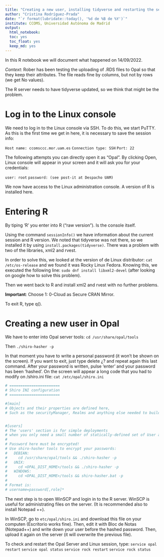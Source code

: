 ```yaml
---
title: "Creating a new user, installing tidyverse and restarting the server"
author: "Cristina Rodríguez-Prada"
date: "`r format(lubridate::today(), '%d de %B de %Y')`"
institute: CCOMS, Universidad Autónoma de Madrid
output: 
  html_notebook:
  toc: yes
  toc_float: yes
  keep_md: yes
---
```


In this R notebook we will document what happened on 14/09/2022. 

_Context_: Rober has been testing the uploading of .RDS files to Opal so that they keep their attributes. The file reads fine by columns, but not by rows (we get No values). 

The R server needs to have tidyverse updated, so we think that might be the problem. 

# Log in to the Linux console
We need to log in to the Linux console via SSH. To do this, we start PuTTY. As this is the first time we get in here, it is necessary to save the session info:

`Host name: ccomsccc.mor.uam.es`
`Connection type: SSH`
`Port: 22`

The following attempts you can directly open it as "Opal". By clicking Open, Linux console will appear in your screen and it will ask you for your credentials:

`user: root`
`password: (see post-it at Despacho UAM)`

We now have access to the Linux administration console. A version of R is installed here.

# Entering R
By tiping 'R' you enter into R ("raw version"). Is the console itself. 

Using the command `sessionInfo()` we have information about the current session and R version. We noted that tidyverse was not there, so we installed it by using `install.packages(tidyverse)`. There was a problem with two of the libraries, xml2 and rvest. 

In order to solve this, we looked at the version of de Linux distributor: `cat /etc/os-release` and we found it was Rocky Linux Fedora. Knowing this, we executed the following line: `sudo dnf install libxml2-devel ` (after looking on google how to solve this problem). 

Then we went back to R and install xml2 and rvest with no further problems. 

**Important**: Choose 1: 0-Cloud as Secure CRAN Mirror.

To exit R, type q().

# Creating a new user in Opal
We have to enter into Opal server tools:
`cd /usr/share/opal/tools`

Then
`./shiro-hasher -p`

In that moment you have to write a personal password (it won't be shown on the screen). If you want to exit, just type delete ¿? and repeat again this last command. After your password is written, pulse 'enter' and your password has been 'hashed'. On the screen will appear a long code that you had to modify on /shiro.ini file:
`cat /etc/opal/shiro.ini`

```r
# =======================
# Shiro INI configuration
# =======================

#[main]
# Objects and their properties are defined here,
# Such as the securityManager, Realms and anything else needed to build the SecurityManager


#[users]
# The 'users' section is for simple deployments
# when you only need a small number of statically-defined set of User accounts.
#
# Password here must be encrypted!
# Use shiro-hasher tools to encrypt your passwords:
#   DEBIAN:
#     cd /usr/share/opal/tools && ./shiro-hasher -p
#   UNIX:
#     cd <OPAL_DIST_HOME>/tools && ./shiro-hasher -p
#   WINDOWS:
#     cd <OPAL_DIST_HOME>/tools && shiro-hasher.bat -p
#
# Format is:
# username=password[,role]*
```

The next step is to open WinSCP and login in to the R server. WinSCP is useful for administrating files on the server. (It is recommended also to install Notepad ++).

In WinSCP, go to `etc/opal/shiro.ini` and download this file on your computen (Escritorio works fine). Then, edit it with Bloc de Notas (Notepad++) and write down your user before the hashed password. Then, upload it again on the server (it will overwrite the previous file). 

To check and restart the Opal Server and Linux session, type: 
`service opal restart`
`service opal status`
`service rock restart`
`service rock status` 
